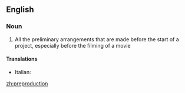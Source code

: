 ==English==

===Noun===
{{en-noun|-}}

# All the preliminary arrangements that are made before the start of a project, especially before the filming of a movie

====Translations====
{{trans-top|arrangements before beginning}}
* Italian: {{t-|it|preproduzione|f}}
{{trans-mid}}

{{trans-bottom}}

[[zh:preproduction]]